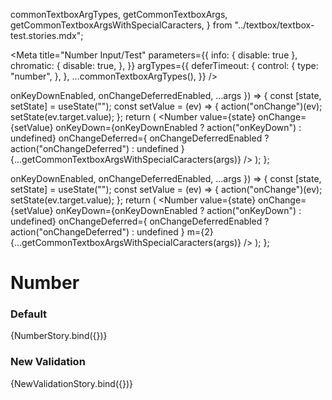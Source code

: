
  commonTextboxArgTypes,
  getCommonTextboxArgs,
  getCommonTextboxArgsWithSpecialCaracters,
} from "../textbox/textbox-test.stories.mdx";

<Meta
  title="Number Input/Test"
  parameters={{
    info: { disable: true },
    chromatic: {
      disable: true,
    },
  }}
  argTypes={{
    deferTimeout: {
      control: {
        type: "number",
      },
    },
    ...commonTextboxArgTypes(),
  }}
/>

  onKeyDownEnabled,
  onChangeDeferredEnabled,
  ...args
}) => {
  const [state, setState] = useState("");
  const setValue = (ev) => {
    action("onChange")(ev);
    setState(ev.target.value);
  };
  return (
    <Number
      value={state}
      onChange={setValue}
      onKeyDown={onKeyDownEnabled ? action("onKeyDown") : undefined}
      onChangeDeferred={
        onChangeDeferredEnabled ? action("onChangeDeferred") : undefined
      }
      {...getCommonTextboxArgsWithSpecialCaracters(args)}
    />
  );
};

  onKeyDownEnabled,
  onChangeDeferredEnabled,
  ...args
}) => {
  const [state, setState] = useState("");
  const setValue = (ev) => {
    action("onChange")(ev);
    setState(ev.target.value);
  };
  return (
    <CarbonProvider validationRedesignOptIn>
      <Number
        value={state}
        onChange={setValue}
        onKeyDown={onKeyDownEnabled ? action("onKeyDown") : undefined}
        onChangeDeferred={
          onChangeDeferredEnabled ? action("onChangeDeferred") : undefined
        }
        m={2}
        {...getCommonTextboxArgsWithSpecialCaracters(args)}
      />
    </CarbonProvider>
  );
};

# Number

### Default

<Canvas>
  <Story
    name="default"
    args={{
      onChangeDeferredEnabled: false,
      onKeyDownEnabled: false,
      deferTimeout: undefined,
      ...getCommonTextboxArgs(),
    }}
  >
    {NumberStory.bind({})}
  </Story>
</Canvas>

### New Validation

<Canvas>
  <Story
    name="new validation"
    args={{
      onChangeDeferredEnabled: false,
      onKeyDownEnabled: false,
      deferTimeout: undefined,
      ...getCommonTextboxArgs(),
    }}
  >
    {NewValidationStory.bind({})}
  </Story>
</Canvas>

